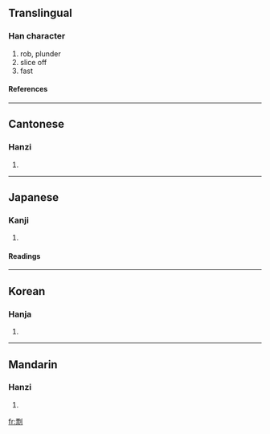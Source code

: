 ==Translingual==
===Han character===
{{Han char|rad=刀|as=11|sn=13|four=1290<sub>0</sub>|canj=一火中弓 (MFLN)}}
# rob, plunder
# slice off
# fast
====References====
{{Han ref|kx=0143.330|dkj=02160|dj=0324.120|hdz=10353.040|uh=527D|ud=21117|bh=B6D1|bd=46801}}
----
==Cantonese==
===Hanzi===
{{yue-hanzi|jyut=|y=piu5}}
# {{defn|Cantonese}}
----
==Japanese==
===Kanji===
{{ja-kanji|grade=|rs=刀11}}
# {{defn|Japanese}} 
====Readings====
{{ja-readings|on=[[ひょう]] (hyō)|kun=[[おびゃかす]] (obyakasu)}}
----
==Korean==
===Hanja===
{{ko-hanja|hangeul=표|rv=pyo|mr=p'yo}}
# {{defn|Korean}}
----
==Mandarin==
===Hanzi===
{{cmn-hanzi|pin=[[piào]] (piao4)|wg=p'iao<sup>4</sup>}}
# {{defn|Mandarin}}

[[fr:剽]]